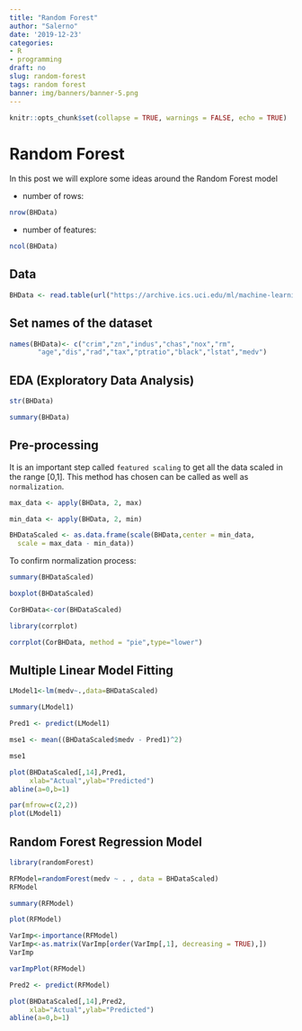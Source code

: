 ```yaml
---
title: "Random Forest"
author: "Salerno"
date: '2019-12-23'
categories:
- R
- programming
draft: no
slug: random-forest
tags: random forest
banner: img/banners/banner-5.png
---
```


```r
knitr::opts_chunk$set(collapse = TRUE, warnings = FALSE, echo = TRUE)
```

# Random Forest

In this post we will explore some ideas around the Random Forest model

- number of rows:

```r
nrow(BHData)
```

- number of features:

```r
ncol(BHData)
```


## Data

```r
BHData <- read.table(url("https://archive.ics.uci.edu/ml/machine-learning-databases/housing/housing.data"), sep = "")

```

## Set names of the dataset

```r
names(BHData)<- c("crim","zn","indus","chas","nox","rm",   
       "age","dis","rad","tax","ptratio","black","lstat","medv")
```

## EDA (Exploratory Data Analysis)

```r
str(BHData)
```

```r
summary(BHData)
```

## Pre-processing

It is an important step called `featured scaling` to get all the data scaled in the range [0,1]. This method has chosen can be called as well as `normalization`. 

```r
max_data <- apply(BHData, 2, max)
```

```r
min_data <- apply(BHData, 2, min)
```

```r
BHDataScaled <- as.data.frame(scale(BHData,center = min_data, 
  scale = max_data - min_data))
```

To confirm normalization process:

```r
summary(BHDataScaled)
```

```r
boxplot(BHDataScaled)
```

```r
CorBHData<-cor(BHDataScaled)
```

```r
library(corrplot)

corrplot(CorBHData, method = "pie",type="lower")
```

## Multiple Linear Model Fitting

```r
LModel1<-lm(medv~.,data=BHDataScaled)
```

```r
summary(LModel1)
```

```r
Pred1 <- predict(LModel1)
```

```r
mse1 <- mean((BHDataScaled$medv - Pred1)^2)
```

```r
mse1
```

```r
plot(BHDataScaled[,14],Pred1,
     xlab="Actual",ylab="Predicted")
abline(a=0,b=1)
```

```r
par(mfrow=c(2,2))
plot(LModel1)
```

## Random Forest Regression Model

```r
library(randomForest)
```

```r
RFModel=randomForest(medv ~ . , data = BHDataScaled)
RFModel
```

```r
summary(RFModel)
```

```r
plot(RFModel)
```

```r
VarImp<-importance(RFModel)
VarImp<-as.matrix(VarImp[order(VarImp[,1], decreasing = TRUE),])
VarImp
```

```r
varImpPlot(RFModel)
```

```r
Pred2 <- predict(RFModel)
```

```r
plot(BHDataScaled[,14],Pred2,
     xlab="Actual",ylab="Predicted")
abline(a=0,b=1)
```

